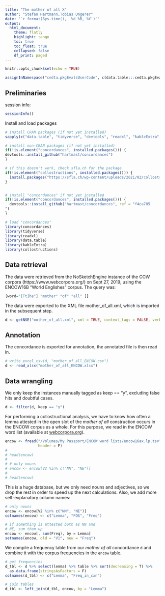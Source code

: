 ```yaml
---
title: "The mother of all X"
author: "Stefan Hartmann,Tobias Ungerer"
date: "`r format(Sys.time(), '%d %B, %Y')`"
output: 
  html_document:
    theme: flatly
    highlight: tango
    toc: true
    toc_float: true
    collapsed: false
    df_print: paged
---
```



```r
knitr::opts_chunk$set(echo = TRUE)

assignInNamespace("cedta.pkgEvalsUserCode", c(data.table:::cedta.pkgEvalsUserCode,"rtvs"), "data.table")
```

## Preliminaries

session info:

```r

sessionInfo()

```

Install and load packages

```r

# install CRAN packages (if not yet installed)
sapply(c("data.table", "tidyverse", "devtools", "readxl", "kableExtra", "ngram", "networkD3", "igraph", "network", "patchwork", "koRpus", "pbapply", "tidytext", "cluster", "ggrepel", "animation"), function(x) if(!is.element(x, installed.packages())) install.packages(x, dependencies = T))

# install non-CRAN packages (if not yet installed)
if(!is.element("concordances", installed.packages())) {
devtools::install_github("hartmast/concordances")
}

# if this doesn't work, check sfla.ch for the package
if(!is.element("collostructions", installed.packages())) {
  install.packages("https://sfla.ch/wp-content/uploads/2021/02/collostructions_0.2.0.tar.gz", repos = NULL)
}


# install "concordances" if not yet installed
if(!is.element("concordances", installed.packages())) {
  devtools::install_github("hartmast/concordances", ref = "f4ca785
")
}

# load "concordances"
library(concordances)
library(tidyverse)
library(readxl)
library(data.table)
library(kableExtra)
library(collostructions)

```


## Data retrieval

The data were retrieved from the NoSketchEngine instance of the COW corpora (https://www.webcorpora.org/) on Sept 27, 2019, using the ENCOW16B "World Englishes" corpus. The query was:

```r

[word="[Tt]he"] "mother" "of" "all" []

```

The data were exported to the XML file mother_of_all.xml, which is imported in the subsequent step.

```r

d <- getNSE("mother_of_all.xml", xml = TRUE, context_tags = FALSE, verbose = FALSE)

```


## Annotation

The concordance is exported for annotation, the annotated file is then read in.

```r

# write_excel_csv(d, "mother_of_all_ENCOW.csv")
d <- read_xlsx("mother_of_all_ENCOW.xlsx")

```

## Data wrangling

We only keep the instances manually tagged as keep == "y", excluding false hits and doubtful cases.

```r

d <- filter(d, keep == "y")

```

For performing a collostructional analysis, we have to know how often a lemma attested in the open slot of the *mother of all* construction occurs in the ENCOW corpus as a whole. For this purpose, we read in the ENCOW word list (available at [webcorpora.org](https://www.webcorpora.org/opendata/frequencies/english/)).

```r

encow <- fread("/Volumes/My Passport/ENCOW word lists/encow16ax.lp.tsv",
               header = F)
# 
# head(encow)
# 
# # only nouns
# encow <- encow[V2 %in% c("NN", "NE")]
# 
# head(encow)

```


This is a huge database, but we only need nouns and adjectives, so we drop the rest in order to speed up the next calculations. Also, we add more self-explanatory column names:

```r

# only nouns
encow <- encow[V2 %in% c("NN", "NE")]
colnames(encow) <- c("Lemma", "POS", "Freq")

# if something is attested both as NN and
# NE, sum them up
encow <- encow[, sum(Freq), by = Lemma]
setnames(encow, old = "V1", new = "Freq")

```

We compile a frequency table from our *mother of all* concordance `d` and combine it with the corpus frequencies in the `encow` table.

```r

# get frequencies
d_tbl <- d %>% select(lemma) %>% table %>% sort(decreasing = T) %>% 
  as.data.frame(stringsAsFactors = F)
colnames(d_tbl) <- c("Lemma", "Freq_in_cxn")

# join tables
d_tbl <- left_join(d_tbl, encow, by = "Lemma")

```

